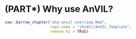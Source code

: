 # (PART\*) Why use AnVIL? {-}

```r
cow::borrow_chapter("why-anvil-overview.Rmd",
                    repo_name = "jhudsl/AnVIL_Template",
                    remove_h1 = TRUE)

```
